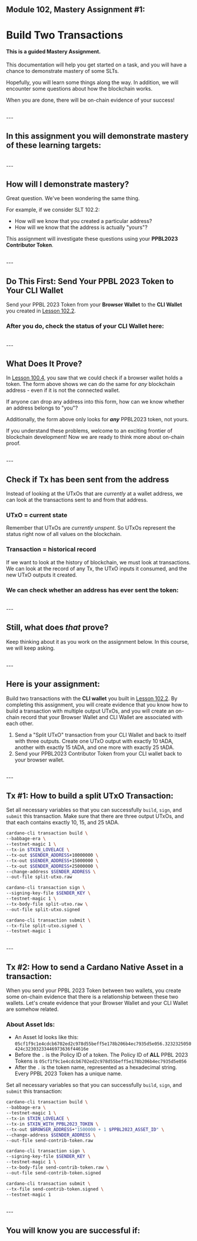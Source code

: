 
## Module 102, Mastery Assignment #1:
# Build Two Transactions
#### This is a guided Mastery Assignment.

This documentation will help you get started on a task, and you will have a chance to demonstrate mastery of some SLTs.

Hopefully, you will learn some things along the way. In addition, we will encounter some questions about how the blockchain works.

When you are done, there will be on-chain evidence of your success!

<br />
---

## In this assignment you will demonstrate mastery of these learning targets:
<SLTSmall moduleNumber={102} id="102.1" />
<SLTSmall moduleNumber={102} id="102.2" />
<SLTSmall moduleNumber={102} id="102.3" />

<br />
---

## How will I demonstrate mastery?
Great question. We've been wondering the same thing.

For example, if we consider SLT 102.2:
- How will we know that you created a particular address?
- How will we know that the address is actually "yours"?

This assignment will investigate these questions using your **PPBL2023 Contributor Token**.

<br />
---

## Do This First: Send Your PPBL 2023 Token to Your CLI Wallet
Send your PPBL 2023 Token from your **Browser Wallet** to the **CLI Wallet** you created in [Lesson 102.2](/modules/102/1022).

### After you do, check the status of your CLI Wallet here:

<CheckAddressHasContributorToken />

<br />
---

## What Does It Prove?
In [Lesson 100.4](/modules/100/1004), you saw that we could check if a browser wallet holds a token. The form above shows we can do the same for *any* blockchain address - even if it is not the connected wallet.

If anyone can drop any address into this form, how can we know whether an address belongs to "you"?

Additionally, the form above only looks for ***any*** PPBL2023 token, not yours.

If you understand these problems, welcome to an exciting frontier of blockchain development! Now we are ready to think more about on-chain proof.

<br />
---

## Check if Tx has been sent from the address
Instead of looking at the UTxOs that are *currently* at a wallet address, we can look at the transactions sent to and from that address.

### UTxO = current state
Remember that UTxOs are *currently unspent*. So UTxOs represent the status right now of all values on the blockchain.

### Transaction = historical record
If we want to look at the history of blockchain, we must look at transactions. We can look at the record of any Tx, the UTxO inputs it consumed, and the new UTxO outputs it created.

### We can check whether an address has ever sent the token:

<CheckTxFromAddressWithPolicyID />

<br />
---

## Still, what does *that* prove?

Keep thinking about it as you work on the assignment below. In this course, we will keep asking.

<br />
---

## Here is your assignment:
Build two transactions with the **CLI wallet** you built in [Lesson 102.2](/modules/102/1022). By completing this assignment, you will create evidence that you know how to build a transaction with multiple output UTxOs, and you will create an on-chain record that your Browser Wallet and CLI Wallet are associated with each other.

1. Send a "Split UTxO" transaction from your CLI Wallet and back to itself with three outputs. Create one UTxO output with exactly 10 tADA, another with exactly 15 tADA, and one more with exactly 25 tADA.
2. Send your PPBL2023 Contributor Token from your CLI wallet back to your browser wallet.

<br />
---

## Tx #1: How to build a split UTxO Transaction:
Set all necessary variables so that you can successfully `build`, `sign`, and `submit` this transaction. Make sure that there are three output UTxOs, and that each contains exactly 10, 15, and 25 tADA.

```bash
cardano-cli transaction build \
--babbage-era \
--testnet-magic 1 \
--tx-in $TXIN_LOVELACE \
--tx-out $SENDER_ADDRESS+10000000 \
--tx-out $SENDER_ADDRESS+15000000 \
--tx-out $SENDER_ADDRESS+25000000 \
--change-address $SENDER_ADDRESS \
--out-file split-utxo.raw

cardano-cli transaction sign \
--signing-key-file $SENDER_KEY \
--testnet-magic 1 \
--tx-body-file split-utxo.raw \
--out-file split-utxo.signed

cardano-cli transaction submit \
--tx-file split-utxo.signed \
--testnet-magic 1
```

<br />
---

## Tx #2: How to send a Cardano Native Asset in a transaction:
When you send your PPBL 2023 Token between two wallets, you create some on-chain evidence that there is a relationship between these two wallets. Let's create evidence that your Browser Wallet and your CLI Wallet are somehow related.

### About Asset Ids:
- An Asset Id looks like this: `05cf1f9c1e4cdcb6702ed2c978d55beff5e178b206b4ec7935d5e056.3232325050424c32303233446973636f44616e`
- Before the `.` is the Policy ID of a token. The Policy ID of **ALL** PPBL 2023 Tokens is `05cf1f9c1e4cdcb6702ed2c978d55beff5e178b206b4ec7935d5e056`
- After the `.` is the token name, represented as a hexadecimal string. Every PPBL 2023 Token has a unique name.

Set all necessary variables so that you can successfully `build`, `sign`, and `submit` this transaction:

```bash
cardano-cli transaction build \
--babbage-era \
--testnet-magic 1 \
--tx-in $TXIN_LOVELACE \
--tx-in $TXIN_WITH_PPBL2023_TOKEN \
--tx-out $BROWSER_ADDRESS+"1500000 + 1 $PPBL2023_ASSET_ID" \
--change-address $SENDER_ADDRESS \
--out-file send-contrib-token.raw

cardano-cli transaction sign \
--signing-key-file $SENDER_KEY \
--testnet-magic 1 \
--tx-body-file send-contrib-token.raw \
--out-file send-contrib-token.signed

cardano-cli transaction submit \
--tx-file send-contrib-token.signed \
--testnet-magic 1
```

<br />
---

## You will know you are successful if:

